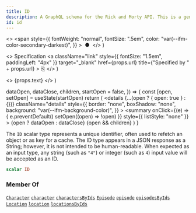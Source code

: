 ```yaml
---
title: ID
description: A GraphQL schema for the Rick and Morty API. This is a generated file.
id: id
---
```


  <>
    <span
      style={{
        fontWeight: "normal",
        fontSize: ".5em",
        color: "var(--ifm-color-secondary-darkest)",
      }}
    >
      &nbsp;●&nbsp;
    </span>
  </>
)

  <>
    Specification
    <a
      className="link"
      style={{ fontSize: "1.5em", paddingLeft: "4px" }}
      target="\_blank"
      href={props.url}
      title={"Specified by " + props.url}
    >
      ⎘
    </a>
  </>
)

  <>
    <span className={props.class}>{props.text}</span>
  </>
)


  dataOpen,
  dataClose,
  children,
  startOpen = false,
}) => {
  const [open, setOpen] = useState(startOpen)
  return (
    <details
      {...(open ? { open: true } : {})}
      className="details"
      style={{
        border: "none",
        boxShadow: "none",
        background: "var(--ifm-background-color)",
      }}
    >
      <summary
        onClick={(e) => {
          e.preventDefault()
          setOpen((open) => !open)
        }}
        style={{ listStyle: "none" }}
      >
        {open ? dataOpen : dataClose}
      </summary>
      {open && children}
    </details>
  )
}

The `ID` scalar type represents a unique identifier, often used to refetch an object or as key for a cache. The ID type appears in a JSON response as a String; however, it is not intended to be human-readable. When expected as an input type, any string (such as `"4"`) or integer (such as `4`) input value will be accepted as an ID.

```graphql
scalar ID
```

### Member Of

[`Character`](/docs/graphql/rickandmorty/objects/character.mdx) <Badge class="badge badge--secondary" text="object"/><Bullet />[`character`](/docs/graphql/rickandmorty/queries/character.mdx) <Badge class="badge badge--secondary" text="query"/><Bullet />[`charactersByIds`](/docs/graphql/rickandmorty/queries/characters-by-ids.mdx) <Badge class="badge badge--secondary" text="query"/><Bullet />[`Episode`](/docs/graphql/rickandmorty/objects/episode.mdx) <Badge class="badge badge--secondary" text="object"/><Bullet />[`episode`](/docs/graphql/rickandmorty/queries/episode.mdx) <Badge class="badge badge--secondary" text="query"/><Bullet />[`episodesByIds`](/docs/graphql/rickandmorty/queries/episodes-by-ids.mdx) <Badge class="badge badge--secondary" text="query"/><Bullet />[`Location`](/docs/graphql/rickandmorty/objects/location.mdx) <Badge class="badge badge--secondary" text="object"/><Bullet />[`location`](/docs/graphql/rickandmorty/queries/location.mdx) <Badge class="badge badge--secondary" text="query"/><Bullet />[`locationsByIds`](/docs/graphql/rickandmorty/queries/locations-by-ids.mdx) <Badge class="badge badge--secondary" text="query"/>
